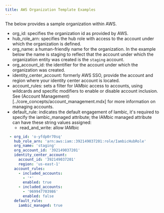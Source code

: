 ```yaml
---
title: AWS Organization Template Examples
---
```


The below provides a sample organization within AWS.

- org_id: specifies the organization id as provided by AWS.
- hub_role_arn: specifies the hub role with access to the account under which the organization is defined.
- org_name: a human-friendly name for the organization. In the example below the name is staging to reflect that the account under which the organization entity was created is the `staging` account.
- org_account_id: the identifier for the account under which the organization was created.
- identity_center_account: formerly AWS SSO, provide the account and region where your identity center account is located.
- account_rules: sets a filter for IAMbic access to accounts, using wildcards and specific modifiers to enable or disable account inclusion.  See (Account Management)[../core_concepts/account_management.mdx] for more information on managing accounts.
- default_rule: indicates the default engagement of Iambic, it's required to specify the iambic_managed attribute; the IAMbic managed attribute can have these string values assigned:
  - read_and_write: allow IAMbic 

```yaml
  - org_id: 'o-yfdp0r70sq'
    hub_role_arn: 'arn:aws:iam::392149037201:role/IambicHubRole'
    org_name: 'staging'
    org_account_id: '392149037201'
    identity_center_account:
      account_id: '392149037201'
      region: 'us-east-1'
    account_rules:
      - included_accounts:
        - '*'
        enabled: true
      - included_accounts:
        - '969947703986'
        enabled: false
    default_rule:
      iambic_managed: true
```